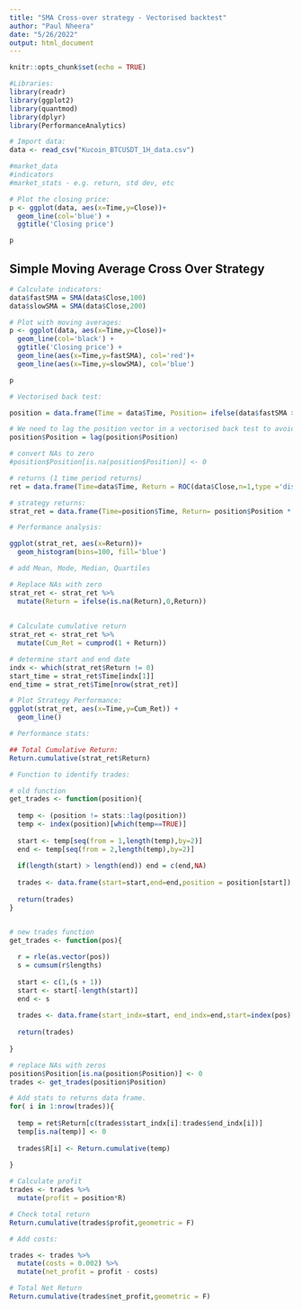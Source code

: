 ```yaml
---
title: "SMA Cross-over strategy - Vectorised backtest"
author: "Paul Nheera"
date: "5/26/2022"
output: html_document
---
```


```r
knitr::opts_chunk$set(echo = TRUE)
```

```r
#Libraries:
library(readr)
library(ggplot2)
library(quantmod)
library(dplyr)
library(PerformanceAnalytics)
```


```r
# Import data:
data <- read_csv("Kucoin_BTCUSDT_1H_data.csv")

#market_data
#indicators
#market_stats - e.g. return, std dev, etc
```

```r
# Plot the closing price:
p <- ggplot(data, aes(x=Time,y=Close))+
  geom_line(col='blue') +
  ggtitle('Closing price')

p
```

## Simple Moving Average Cross Over Strategy

```r
# Calculate indicators:
data$fastSMA = SMA(data$Close,100)
data$slowSMA = SMA(data$Close,200)
```


```r
# Plot with moving averages:
p <- ggplot(data, aes(x=Time,y=Close))+
  geom_line(col='black') +
  ggtitle('Closing price') +
  geom_line(aes(x=Time,y=fastSMA), col='red')+
  geom_line(aes(x=Time,y=slowSMA), col='blue')

p
```

```r
# Vectorised back test:

position = data.frame(Time = data$Time, Position= ifelse(data$fastSMA > data$slowSMA, 1,-1))

# We need to lag the position vector in a vectorised back test to avoid look ahead bias!
position$Position = lag(position$Position)

# convert NAs to zero
#position$Position[is.na(position$Position)] <- 0

# returns (1 time period returns)
ret = data.frame(Time=data$Time, Return = ROC(data$Close,n=1,type ='discrete'))

# strategy returns:
strat_ret = data.frame(Time=position$Time, Return= position$Position * ret$Return)
```

```r
# Performance analysis:

ggplot(strat_ret, aes(x=Return))+
  geom_histogram(bins=100, fill='blue')

# add Mean, Mode, Median, Quartiles
```


```r
# Replace NAs with zero
strat_ret <- strat_ret %>% 
  mutate(Return = ifelse(is.na(Return),0,Return))
  
  
# Calculate cumulative return
strat_ret <- strat_ret %>% 
  mutate(Cum_Ret = cumprod(1 + Return))

# determine start and end date
indx <- which(strat_ret$Return != 0)
start_time = strat_ret$Time[indx[1]]
end_time = strat_ret$Time[nrow(strat_ret)]
```

```r
# Plot Strategy Performance:
ggplot(strat_ret, aes(x=Time,y=Cum_Ret)) +
  geom_line()
```

```r
# Performance stats:

## Total Cumulative Return:
Return.cumulative(strat_ret$Return)
```
```r
# Function to identify trades:

# old function
get_trades <- function(position){
  
  temp <- (position != stats::lag(position))
  temp <- index(position)[which(temp==TRUE)]
  
  start <- temp[seq(from = 1,length(temp),by=2)]
  end <- temp[seq(from = 2,length(temp),by=2)]
  
  if(length(start) > length(end)) end = c(end,NA)
  
  trades <- data.frame(start=start,end=end,position = position[start])
  
  return(trades)
}


# new trades function
get_trades <- function(pos){
  
  r = rle(as.vector(pos))
  s = cumsum(r$lengths)
  
  start <- c(1,(s + 1))
  start <- start[-length(start)]
  end <- s
  
  trades <- data.frame(start_indx=start, end_indx=end,start=index(pos)[start], end=index(pos)[end], position = r$values)
  
  return(trades)
  
}

# replace NAs with zeros 
position$Position[is.na(position$Position)] <- 0
trades <- get_trades(position$Position)

# Add stats to returns data frame.
for( i in 1:nrow(trades)){
  
  temp = ret$Return[c(trades$start_indx[i]:trades$end_indx[i])]
  temp[is.na(temp)] <- 0
                      
  trades$R[i] <- Return.cumulative(temp)
  
}

# Calculate profit
trades <- trades %>% 
  mutate(profit = position*R)

# Check total return
Return.cumulative(trades$profit,geometric = F)

```

```r
# Add costs:

trades <- trades %>% 
  mutate(costs = 0.002) %>% 
  mutate(net_profit = profit - costs)

# Total Net Return
Return.cumulative(trades$net_profit,geometric = F)
```

